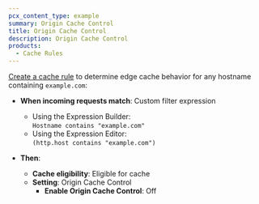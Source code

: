 ```yaml
---
pcx_content_type: example
summary: Origin Cache Control
title: Origin Cache Control
description: Origin Cache Control
products:
  - Cache Rules
---
```



[Create a cache rule](/cache/how-to/cache-rules/create-dashboard/) to determine edge cache behavior for any hostname containing `example.com`:

<Example>

* **When incoming requests match**: Custom filter expression
  * Using the Expression Builder:<br/>
    `Hostname contains "example.com"`
  * Using the Expression Editor:<br/>
    `(http.host contains "example.com")`

* **Then**:
  * **Cache eligibility**: Eligible for cache
  * **Setting**: Origin Cache Control
    * **Enable Origin Cache Control**: Off

</Example>
